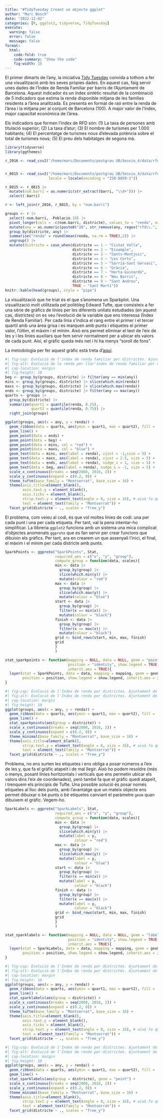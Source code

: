 ```yaml
---
title: "#TidyTuesday Creant un objecte ggplot"
author: "Marc Bosch"
date: "2022-12-02"
categories: [R, ggplot2, tidyverse, TidyTuesday]
execute:
  warning: false
  error: false
  message: false
format:
  html: 
    code-fold: true
    code-summary: "Show the code"
    fig-width: 15
---
```


El primer dimarts de l'any, la iniciativa [Tidy Tuesday](https://twitter.com/search?q=tidytuesday&src=typed_query) convida a tothom a fer una visualització amb les seves pròpies dades. En aquest cas, faig servir unes dades de l'Índex de Renda Familiar per barris de l'Ajuntament de Barcelona. Aquest indicador és un índex sintètic resultat de la combinació de 5 indicadors que estima la renda disponible mitjana de les famílies residents a l’àrea analitzada. Es presenta en format de raó entre la renda de l’àrea i la mitjana per al conjunt de Barcelona (100). A major valor de l’índex, major capacitat econòmica de l’àrea.

Els indicadors que formen l’índex de RFD són: (1) La taxa de persones amb titulació superior; (2) La taxa d’atur; (3) El nombre de turismes per 1.000 habitants; (4) El percentatge de turismes nous d’elevada potència sobre el total de turismes nous; (5) El preu dels habitatges de segona mà.

```r
library(tidyverse)
library(ggthemes)
```



```r
r_2016 <- read_csv2("/home/marc/Documents/postgrau UB/Sessio_4/data/rfd_barcelona_2016.csv")


r_0815 <- read_csv2("/home/marc/Documents/postgrau UB/Sessio_4/data/rfd_08_15.csv",
                    locale = locale(encoding = "ISO-8859-1"))

r_0815 <- r_0815 |> 
  mutate(num.barri = as.numeric(str_extract(barri, "\\d+"))) |> 
  select(-barri)

r <- left_join(r_2016, r_0815, by = "num.barri")

groups <- r |> 
  select(-num.barri, -Poblacio.16) |> 
  pivot_longer(cols = -c(nom.barri, districte), values_to = "renda", names_to = "any") |> 
  mutate(any = as.numeric(paste0("20", str_remove(any, regex("rfd\\.", ignore_case =TRUE))))) |>
  group_by(districte, any) |> 
  summarise("renda" = round(mean(renda, na.rm = TRUE),2)) |> 
  ungroup() |> 
  mutate(districte = case_when(districte == 1 ~ "Ciutat Vella",
                               districte == 2 ~ "Eixample",
                               districte == 3 ~ "Sants-Montjuic",
                               districte == 4 ~ "Les Corts",
                               districte == 5 ~ "Sarrià-Sant Gervasi",
                               districte == 6 ~ "Gràcia",
                               districte == 7 ~ "Horta-Guinardó",
                               districte == 8 ~ "Nou Barris",
                               districte == 9 ~ "Sant Andreu",
                               TRUE ~ "Sant Martí"))
knitr::kable(head(groups), style = "pipe")
```


La visualització que he triat és el que s'anomena un Sparkplot. Una visualització molt utilitzada pel politòleg Edward Tufte, que consisteix a fer una sèrie de gràfics de línies per les diferents unitats estudiades (en aquest cas, districtes) on es veu l'evolució de la variable que ens interessa (Índex de Renda Familiar). Per cada línia s'indica el rang entre el primer i el tercer quartil amb una àrea grisa i es marquen amb punts i etiquetes el primer valor, l'últim, el màxim i el mínim. Això ens permet eliminar el text de l'eix de les y i les línies auxiliars que fem servir normalment per a ubicar els valors de cada punt. Així, el gràfic queda més net i hi ha menys "soroll de fons".

La metodologia per fer aquest gràfic està treta d'[aquí](http://motioninsocial.com/tufte/).


```r
#| fig-cap: Evolució de l'índex de renda familiar per districtes. Ajuntament de Barcelona.
#| fig-alt: Evolució de la renda per llar'índex de renda familiar per districtes, sparkplot (cada districte una línia, destaca el principi, mínim, màxim i final)
#| cap-location: margin
#| fig-height: 10
beg <- group_by(groups, districte) |> filter(any == min(any))
mins <- group_by(groups, districte) |> slice(which.min(renda))
maxs <- group_by(groups, districte) |> slice(which.max(renda))
ends <- group_by(groups, districte) |> filter(any == max(any))
quarts <- groups |> 
  group_by(districte) |>
  summarize(quart1 = quantile(renda, 0.25),
            quart2 = quantile(renda, 0.75)) |>
  right_join(groups)

ggplot(groups, aes(x = any, y = renda)) +
  geom_ribbon(data = quarts, aes(ymin = quart1, max = quart2), fill = 'grey90') + # rang quartils
  geom_line() +
  geom_point(data = ends) + 
  geom_point(data = beg) + 
  geom_point(data = mins, col = "red") +
  geom_point(data = maxs, col = "blue") + 
  geom_text(data = mins, aes(label = renda), vjust = -1,size = 5) +
  geom_text(data = maxs, aes(label = renda), vjust = 2.5, size = 5) +
  geom_text(data = ends, aes(label = renda), nudge_x = 1, size = 5) +
  geom_text(data = beg, aes(label = renda), nudge_x = -1, size = 5) +
  scale_x_continuous(breaks = seq(2008, 2016, 2)) +
  scale_y_continuous(expand = c(0.2, 0)) + 
  theme_tufte(base_family = "Montserrat", base_size = 16) +
  theme(axis.title=element_blank(), 
        axis.text.y = element_blank(), 
        axis.ticks = element_blank(), 
        strip.text.y = element_text(angle = 0, size = 16), # això fa que les etiquetes surtin en horitzontal - important
        text = element_text(family = "Montserrat")) +
  facet_grid(districte ~ ., scales = "free_y")
```

El problema, com veieu al codi, és que vol moltes línies de codi: una per cada punt i una per cada etiqueta. Per tant, val la pena intentar-ho simplificar. La llibreria ```ggplot2``` funciona amb un sistema una mica complicat d'objectes anomenats ```ggproto``` que es fan servir per crear funcions que dibuixin els gràfics. Per tant, ara en crearem un que assenyali l'inici, el final, el màxim i el mínim per cada districte amb punts.


```r
SparkPoints <- ggproto("SparkPoints", Stat, 
                       required_aes = c("x", "y", "group"),
                       compute_group = function(data, scales){
                       min <- data |> 
                         group_by(group) |> 
                         slice(which.min(y)) |> 
                         mutate(colour = "red")
                       max <- data |> 
                         group_by(group) |> 
                         slice(which.max(y)) |> 
                         mutate(colour = "blue")
                       start <- data |> 
                         group_by(group) |> 
                         filter(x == min(x)) |> 
                         mutate(colour = "black")
                       finish <- data |> 
                         group_by(group) |> 
                         filter(x == max(x)) |> 
                         mutate(colour = "black")
                       grid <- bind_rows(start, min, max, finish)
                       grid
                       }
                       )

stat_sparkpoints <- function(mapping = NULL, data = NULL, geom = "point",
                             position = "identity", show.legend = TRUE,
                             inherit.aes = TRUE){
  layer(stat = SparkPoints, data = data, mapping = mapping, geom = geom, 
        position = position, show.legend = show.legend, inherit.aes = inherit.aes)
}
```


```r
#| fig-cap: Evolució de l'Índex de renda per districtes. Ajuntament de Barcelona. Punts obtinguts amb l'objecte SparkPoints.
#| fig-alt: Evolució de l'Índex de renda per districtes. Ajuntament de Barcelona. Punts obtinguts amb l'objecte SparkPoints.
#| cap-location: margin
#| fig-height: 10
ggplot(groups, aes(x = any, y = renda)) +
  geom_ribbon(data = quarts, aes(ymin = quart1, max = quart2), fill = 'grey90') + # rang quartils
  geom_line() +
  stat_sparkpoints(aes(group = districte)) + 
  scale_x_continuous(breaks = seq(2008, 2016, 2)) +
  scale_y_continuous(expand = c(0.2, 0)) + 
  theme_minimal(base_family = "Montserrat", base_size = 16) +
  theme(axis.title=element_blank(), 
        strip.text.y = element_text(angle = 0, size = 16), # això fa que les etiquetes surtin en horitzontal - important
        text = element_text(family = "Montserrat")) +
  facet_grid(districte ~ ., scales = "free_y")
```

Problema, no ens surten les etiquetes i ens obliga a posar números a l'eix de les y, que fa el gràfic atapeït i de mal llegir. Això ho podem resoldre (més o menys, posant línies horitzontals i verticals que ens permetin ubicar els valors dins l'eix de coordenades), però també fa que el gràfic quedi atapeït, i trenquem els principis de Tufte. Una possible solució és posar només etiquetes al lloc dels punts, amb l'avantatge que un mateix objecte ens permet dibuixar o bé punts o bé etiquetes canviant el paràmetre ```geom``` quan dibuixem el gràfic. Vegem-ho.


```r
SparkLabels <- ggproto("SparkLabels", Stat, 
                       required_aes = c("x", "y", "group"),
                       compute_group = function(data, scales){
                       min <- data |> 
                         group_by(group) |> 
                         slice(which.min(y)) |> 
                         mutate(label = y,
                                colour = "red")
                       max <- data |> 
                         group_by(group) |> 
                         slice(which.max(y)) |> 
                         mutate(label = y,
                                colour = "blue")
                       start <- data |> 
                         group_by(group) |> 
                         filter(x == min(x)) |> 
                         mutate(label = y,
                                colour = "black")
                       finish <- data |> 
                         group_by(group) |> 
                         filter(x == max(x)) |> 
                         mutate(label = y,
                                colour = "black")
                       grid <- bind_rows(start, min, max, finish)
                       grid
                       }
                       )

stat_sparklabels <- function(mapping = NULL, data = NULL, geom = "label",
                             position = "identity", show.legend = TRUE,
                             inherit.aes = TRUE){
  layer(stat = SparkLabels, data = data, mapping = mapping, geom = geom, 
        position = position, show.legend = show.legend, inherit.aes = inherit.aes)
}
```


```r
#| fig-cap: Evolució de l'Índex de renda per districtes. Ajuntament de Barcelona. Etiquetes obtingudes amb l'objecte SparkLabels
#| fig-alt: Evolució de l'Índex de renda per districtes. Ajuntament de Barcelona. Etiquetes obtingudes amb l'objecte SparkLabels
#| cap-location: margin
#| fig-height: 10
ggplot(groups, aes(x = any, y = renda)) +
  geom_ribbon(data = quarts, aes(ymin = quart1, max = quart2), fill = 'grey90') + # rang quartils
  geom_line() +
  stat_sparklabels(aes(group = districte)) + 
  scale_x_continuous(breaks = seq(2008, 2016, 2)) +
  scale_y_continuous(expand = c(0.2, 0)) + 
  theme_tufte(base_family = "Montserrat", base_size = 16) +
  theme(axis.title=element_blank(), 
        axis.text.y = element_blank(), 
        axis.ticks = element_blank(),
        strip.text.y = element_text(angle = 0, size = 16), # això fa que les etiquetes surtin en horitzontal - important
        text = element_text(family = "Montserrat")) +
  facet_grid(districte ~ ., scales = "free_y")
```


```r
#| fig-cap: Evolució de l'Índex de renda per districtes. Ajuntament de Barcelona. Punts obtinguts amb l'objecte SparkLabels utilitzant el paràmetre ```geom = 'point'```
#| fig-alt: Evolució de l'Índex de renda per districtes. Ajuntament de Barcelona. Punts obtinguts amb l'objecte SparkLabels utilitzant el paràmetre ```geom = 'point'```
#| cap-location: margin
#| fig-height: 10
ggplot(groups, aes(x = any, y = renda)) +
  geom_ribbon(data = quarts, aes(ymin = quart1, max = quart2), fill = 'grey90') + # rang quartils
  geom_line() +
  stat_sparklabels(aes(group = districte), geom = "point") + 
  scale_x_continuous(breaks = seq(2008, 2016, 2)) +
  scale_y_continuous(expand = c(0.2, 0)) + 
  theme_minimal(base_family = "Montserrat", base_size = 16) +
  theme(axis.title=element_blank(), 
        strip.text.y = element_text(angle = 0, size = 16), # això fa que les etiquetes surtin en horitzontal - important
        text = element_text(family = "Montserrat")) +
  facet_grid(districte ~ ., scales = "free_y")
```